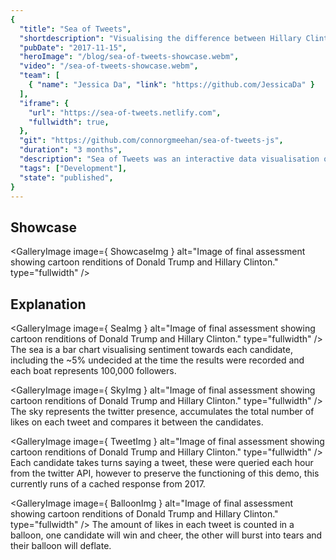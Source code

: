 ```yaml
---
{
  "title": "Sea of Tweets",
  "shortdescription": "Visualising the difference between Hillary Clinton and Donald Trumps realworld and twitter Presence in an animated themed datavisualisation.",
  "pubDate": "2017-11-15",
  "heroImage": "/blog/sea-of-tweets-showcase.webm",
  "video": "/sea-of-tweets-showcase.webm",
  "team": [
    { "name": "Jessica Da", "link": "https://github.com/JessicaDa" }
  ],
  "iframe": {
    "url": "https://sea-of-tweets.netlify.com",
    "fullwidth": true,
  },
  "git": "https://github.com/connorgmeehan/sea-of-tweets-js",
  "duration": "3 months",
  "description": "Sea of Tweets was an interactive data visualisation on the 2016 presidential election comparing the Democratic and Republican primary candidates real-world and twitter presence.  It made use of the Huffington Post pollster and Twitter APIs to get tweets and the sentiment towards each candidate.  This was the project that started my journey and interest in creative coding.",
  "tags": ["Development"],
  "state": "published",
}
---
```



## Showcase


<GalleryImage image={ ShowcaseImg } alt="Image of final assessment showing cartoon renditions of Donald Trump and Hillary Clinton." type="fullwidth" />

## Explanation


<GalleryImage image={ SeaImg } alt="Image of final assessment showing cartoon renditions of Donald Trump and Hillary Clinton." type="fullwidth" />
The sea is a bar chart visualising sentiment towards each candidate, including the ~5% undecided at the time the results were recorded and each boat represents 100,000 followers.


<GalleryImage image={ SkyImg } alt="Image of final assessment showing cartoon renditions of Donald Trump and Hillary Clinton." type="fullwidth" />
The sky represents the twitter presence, accumulates the total number of likes on each tweet and compares it between the candidates.



<GalleryImage image={ TweetImg } alt="Image of final assessment showing cartoon renditions of Donald Trump and Hillary Clinton." type="fullwidth" />
Each candidate takes turns saying a tweet, these were queried each hour from the twitter API, however to preserve the functioning of this demo, this currently runs of a cached response from 2017.



<GalleryImage image={ BalloonImg } alt="Image of final assessment showing cartoon renditions of Donald Trump and Hillary Clinton." type="fullwidth" />
The amount of likes in each tweet is counted in a balloon, one candidate will win and cheer, the other will burst into tears and their balloon will deflate.
